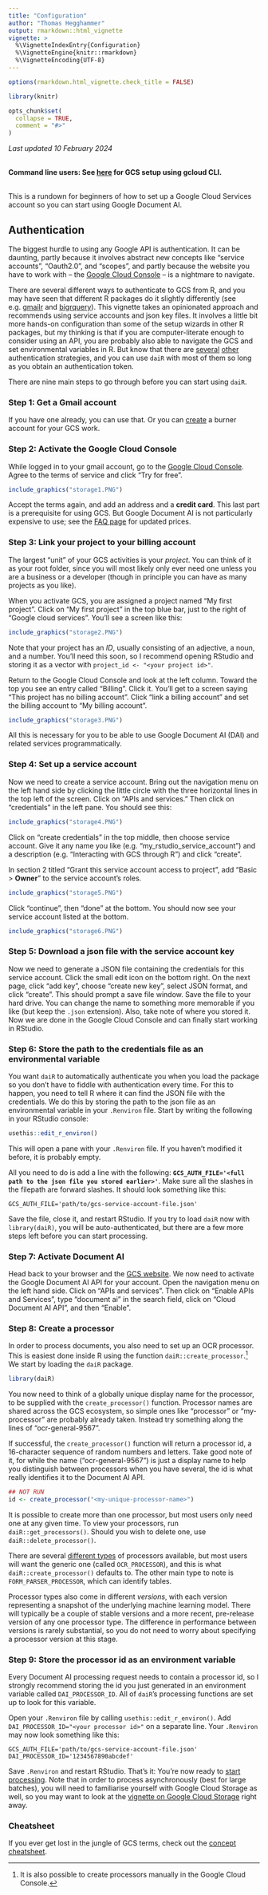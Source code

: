 ```yaml
---
title: "Configuration"
author: "Thomas Hegghammer"
output: rmarkdown::html_vignette
vignette: >
  %\VignetteIndexEntry{Configuration}
  %\VignetteEngine{knitr::rmarkdown}
  %\VignetteEncoding{UTF-8}
---
```


```r
options(rmarkdown.html_vignette.check_title = FALSE)

library(knitr)

opts_chunk$set(
  collapse = TRUE,
  comment = "#>"
)
```

*Last updated 10 February 2024*
\
\

**Command line users: See [here](https://dair.info/articles/gcs_cli.html) for GCS setup using gcloud CLI.**
\
\

This is a rundown for beginners of how to set up a Google Cloud Services account so you can start using Google Document AI.

## Authentication

The biggest hurdle to using any Google API is authentication. It can be daunting, partly because it involves abstract new concepts like "service accounts", "Oauth2.0", and "scopes", and partly because the website you have to work with -- the [Google Cloud Console](https://console.cloud.google.com/) -- is a nightmare to navigate.

There are several different ways to authenticate to GCS from R, and you may have seen that different R packages do it slightly differently (see e.g. [gmailr](https://gmailr.r-lib.org/) and [bigrquery](https://bigrquery.r-dbi.org/)). This vignette takes an opinionated approach and recommends using service accounts and json key files. It involves a little bit more hands-on configuration than some of the setup wizards in other R packages, but my thinking is that if you are computer-literate enough to consider using an API, you are probably also able to navigate the GCS and set environmental variables in R. But know that there are [several](https://cran.r-project.org/package=gargle/vignettes/get-api-credentials.html) [other](https://cran.r-project.org/package=googleAuthR/vignettes/google-authentication-types.html) authentication strategies, and you can use `daiR` with most of them so long as you obtain an authentication token. 

There are nine main steps to go through before you can start using `daiR`.

### Step 1: Get a Gmail account

If you have one already, you can use that. Or you can [create](https://accounts.google.com/signup/v2/webcreateaccount) a burner account for your GCS work.

### Step 2: Activate the Google Cloud Console

While logged in to your gmail account, go to the [Google Cloud Console](https://console.cloud.google.com/). Agree to the terms of service and click "Try for free". 

```r
include_graphics("storage1.PNG")
```

Accept the terms again, and add an address and a **credit card**. This last part is a prerequisite for using GCS. But Google Document AI is not particularly expensive to use; see the [FAQ page](https://dair.info/articles/faqs.html#how-much-does-google-document-ai-cost-to-use) for updated prices.

### Step 3: Link your project to your billing account

The largest "unit" of your GCS activities is your *project*. You can think of it as your root folder, since you will most likely only ever need one unless you are a business or a developer (though in principle you can have as many projects as you like). 

When you activate GCS, you are assigned a project named "My first project". Click on "My first project" in the top blue bar, just to the right of "Google cloud services". You'll see a screen like this: 

```r
include_graphics("storage2.PNG")
```

Note that your project has an *ID*, usually consisting of an adjective, a noun, and a number. You'll need this soon, so I recommend opening RStudio and storing it as a vector with `project_id <- "<your project id>"`. 

Return to the Google Cloud Console and look at the left column. Toward the top you see an entry called "Billing". Click it. You'll get to a screen saying "This project has no billing account". Click "link a billing account" and set the billing account to "My billing account". 

```r
include_graphics("storage3.PNG")
```

All this is necessary for you to be able to use Google Document AI (DAI) and related services programmatically.

### Step 4: Set up a service account

Now we need to create a service account. Bring out the navigation menu on the left hand side by clicking the little circle with the three horizontal lines in the top left of the screen. Click on "APIs and services." Then click on "credentials" in the left pane. You should see this: 

```r
include_graphics("storage4.PNG")
```

Click on "create credentials" in the top middle, then choose service account. Give it any name you like (e.g. "my_rstudio_service_account") and a description (e.g. "Interacting with GCS through R") and click "create". 

In section 2 titled "Grant this service account access to project", add "Basic > **Owner**" to the service account's roles.

```r
include_graphics("storage5.PNG")
```

Click "continue", then "done" at the bottom. You should now see your service account listed at the bottom. 

```r
include_graphics("storage6.PNG")
```

### Step 5: Download a json file with the service account key

Now we need to generate a JSON file containing the credentials for this service account. Click the small edit icon on the bottom right. On the next page, click "add key", choose "create new key", select JSON format, and click "create". This should prompt a save file window. Save the file to your hard drive. You can change the name to something more memorable if you like (but keep the `.json` extension). Also, take note of where you stored it. Now we are done in the Google Cloud Console and can finally start working in RStudio.

### Step 6: Store the path to the credentials file as an environmental variable

You want `daiR` to automatically authenticate you when you load the package so you don't have to fiddle with authentication every time. For this to happen, you need to tell R where it can find the JSON file with the credentials. We do this by storing the path to the json file as an environmental variable in your `.Renviron` file. Start by writing the following in your RStudio console:

```r
usethis::edit_r_environ()
```

This will open a pane with your `.Renviron` file. If you haven't modified it before, it is probably empty. 

All you need to do is add a line with the following: **`GCS_AUTH_FILE='<full path to the json file you stored earlier>'`**. Make sure all the slashes in the filepath are forward slashes. It should look something like this:

```
GCS_AUTH_FILE='path/to/gcs-service-account-file.json'
```

Save the file, close it, and restart RStudio. If you try to load `daiR` now with `library(daiR)`, you will be auto-authenticated, but there are a few more steps left before you can start processing. 

### Step 7: Activate Document AI

Head back to your browser and the [GCS website](https://console.cloud.google.com/). We now need to activate the Google Document AI API for your account. Open the navigation menu on the left hand side. Click on "APIs and services". Then click on "Enable APIs and Services", type "document ai" in the search field, click on "Cloud Document AI API", and then "Enable". 

### Step 8: Create a processor

In order to process documents, you also need to set up an OCR processor. This is easiest done inside R using the function `daiR::create_processor`.[^also_gcs] We start by loading the `daiR` package.

[^also_gcs]: It is also possible to create processors manually in the Google Cloud Console.

```r
library(daiR)
```

You now need to think of a globally unique display name for the processor, to be supplied with the `create_processor()` function. Processor names are shared across the GCS ecosystem, so simple ones like "processor" or "my-processor" are probably already taken. Instead try something along the lines of "ocr-general-9567".

If successful, the `create_processor()` function will return a processor id, a 16-character sequence of random numbers and letters. Take good note of it, for while the name ("ocr-general-9567") is just a display name to help you distinguish between processors when you have several, the id is what really identifies it to the Document AI API.

```r
## NOT RUN
id <- create_processor("<my-unique-processor-name>")
```

It is possible to create more than one processor, but most users only need one at any given time. To view your processors, run `daiR::get_processors()`. Should you wish to delete one, use `daiR::delete_processor()`. 

There are several [different types](https://dair.info/articles/faqs.html#how-many-different-processors-are-there) of processors available, but most users will want the generic one (called `OCR_PROCESSOR`), and this is what `daiR::create_processor()` defaults to. The other main type to note is `FORM_PARSER_PROCESSOR`, which can identify tables.

Processor types also come in different *versions*, with each version representing a snapshot of the underlying machine learning model. There will typically be a couple of stable versions and a more recent, pre-release version of any one processor type. The difference in performance between versions is rarely substantial, so you do not need to worry about specifying a processor version at this stage. 

### Step 9: Store the processor id as an environment variable

Every Document AI processing request needs to contain a processor id, so I strongly recommend storing the id you just generated in an environment variable called `DAI_PROCESSOR_ID`. All of `daiR`'s processing functions are set up to look for this variable. 

Open your `.Renviron` file by calling `usethis::edit_r_environ()`. Add `DAI_PROCESSOR_ID="<your processor id>"` on a separate line. Your `.Renviron` may now look something like this:

```
GCS_AUTH_FILE='path/to/gcs-service-account-file.json'
DAI_PROCESSOR_ID='1234567890abcdef'
```

Save `.Renviron` and restart RStudio. That's it: You're now ready to [start processing](https://dair.info/articles/gcs_cli.html). Note that in order to process asynchronously (best for large batches), you will need to familiarise yourself with Google Cloud Storage as well, so you may want to look at the [vignette on Google Cloud Storage](https://dair.info/articles/gcs_storage.html) right away.

### Cheatsheet

If you ever get lost in the jungle of GCS terms, check out the [concept cheatsheet](https://dair.info/articles/cheatsheet.html).